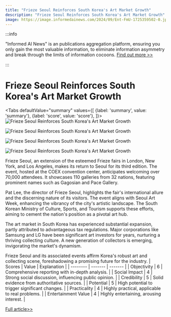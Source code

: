 ```yaml
---
title: "Frieze Seoul Reinforces South Korea's Art Market Growth"
description: "Frieze Seoul Reinforces South Korea's Art Market Growth"
image: https://image.informedainews.com/2024/09/Ent-FmU-1725359502-0.jpg
---
```



:::info

"Informed AI News" is an publications aggregation platform, ensuring you only gain the most valuable information, to eliminate information asymmetry and break through the limits of information cocoons.  [Find out more >>](/)

:::

# Frieze Seoul Reinforces South Korea's Art Market Growth


<Tabs
	defaultValue="summary"
	values={[
	{label: 'summary', value: 'summary'},
	{label: 'score', value: 'score'},
]}>
<TabItem value="summary">
<img
  src="https://image.informedainews.com/2024/09/Ent-FmU-1725359502-0.jpg"
  alt="Frieze Seoul Reinforces South Korea's Art Market Growth"
/>

<img
  src="https://image.informedainews.com/2024/09/Ent-vbW-1725359502-1.jpg"
  alt="Frieze Seoul Reinforces South Korea's Art Market Growth"
/>

<img
  src="https://image.informedainews.com/2024/09/Ent-Rx1-1725359502-2.jpg"
  alt="Frieze Seoul Reinforces South Korea's Art Market Growth"
/>

<img
  src="https://image.informedainews.com/2024/09/Ent-XHr-1725359502-3.jpg"
  alt="Frieze Seoul Reinforces South Korea's Art Market Growth"
/>



Frieze Seoul, an extension of the esteemed Frieze fairs in London, New York, and Los Angeles, makes its return to Seoul for its third edition. The event, hosted at the COEX convention center, anticipates welcoming over 70,000 attendees. It showcases 110 galleries from 32 nations, featuring prominent names such as Gagosian and Pace Gallery.

Pat Lee, the director of Frieze Seoul, highlights the fair's international allure and the discerning nature of its visitors. The event aligns with Seoul Art Week, enhancing the vibrancy of the city's artistic landscape. The South Korean Ministry of Culture, Sports, and Tourism supports these efforts, aiming to cement the nation's position as a pivotal art hub.

The art market in South Korea has experienced substantial expansion, partly attributed to advantageous tax regulations. Major corporations like Samsung and LG have been significant art investors for years, nurturing a thriving collecting culture. A new generation of collectors is emerging, invigorating the market's dynamism.

Frieze Seoul and its associated events affirm Korea's robust art and collecting scene, foreshadowing a promising future for the industry.
</TabItem>
<TabItem value="score">
	| Scores     | Value   | Explanation |
	| -------- | ------- | ------- |
	| Objectivity  | 6    | Comprehensive reporting with in-depth analysis.    |
	| Social Impact | 4     | Strong social discussion, influencing public opinion.    |
	| Credibility    | 5    | Solid evidence from authoritative sources.    |
	| Potential    | 5    | High potential to trigger significant changes.    |
	| Practicality    | 4    | Highly practical, applicable to real problems.    |
	| Entertainment Value    | 4    | Highly entertaining, arousing interest.    |
</TabItem>
</Tabs>

[Full article>>](https://asia.nikkei.com/Life-Arts/Arts/Frieze-Seoul-returns-as-South-Korea-deepens-its-art-hub-drive)
